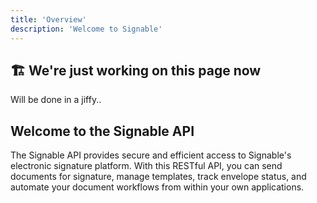 ---
title: 'Overview'
description: 'Welcome to Signable'
---

## 🏗️ We're just working on this page now

Will be done in a jiffy..

## Welcome to the Signable API

The Signable API provides secure and efficient access to Signable's electronic 
signature platform. With this RESTful API, you can send documents for signature, 
manage templates, track envelope status, and automate your document workflows 
from within your own applications.

